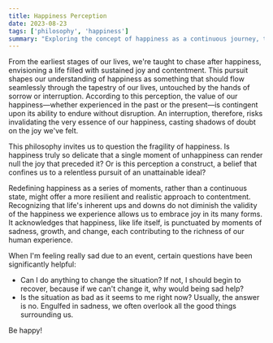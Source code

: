 ```yaml
---
title: Happiness Perception
date: 2023-08-23
tags: ['philosophy', 'happiness']
summary: "Exploring the concept of happiness as a continuous journey, this text examines the philosophical notion that happiness must be unbroken to be valid, challenging us to rethink how we perceive contentment."
---
```


From the earliest stages of our lives, we're taught to chase after happiness, envisioning a 
life filled with sustained joy and contentment. This pursuit shapes our understanding of 
happiness as something that should flow seamlessly through the tapestry of our lives, 
untouched by the hands of sorrow or interruption. 
According to this perception, the value of our happiness—whether experienced in the past or the 
present—is contingent upon its ability to endure without disruption. 
An interruption, therefore, risks invalidating the very essence of our happiness, 
casting shadows of doubt on the joy we've felt.

This philosophy invites us to question the fragility of happiness. 
Is happiness truly so delicate that a single moment of unhappiness can 
render null the joy that preceded it? Or is this perception a construct, 
a belief that confines us to a relentless pursuit of an unattainable ideal? 

Redefining happiness as a series of moments, rather than a continuous state, 
might offer a more resilient and realistic approach to contentment. 
Recognizing that life's inherent ups and downs do not diminish the validity 
of the happiness we experience allows us to embrace joy in its many forms. 
It acknowledges that happiness, like life itself, is punctuated by moments of 
sadness, growth, and change, each contributing to the richness of our human experience.

When I'm feeling really sad due to an event, certain questions have been significantly helpful:

- Can I do anything to change the situation? If not, I should begin to recover, because if we can't change it, why would being sad help?
- Is the situation as bad as it seems to me right now? Usually, the answer is no. Engulfed in sadness, we often overlook all the good things surrounding us.

Be happy! 